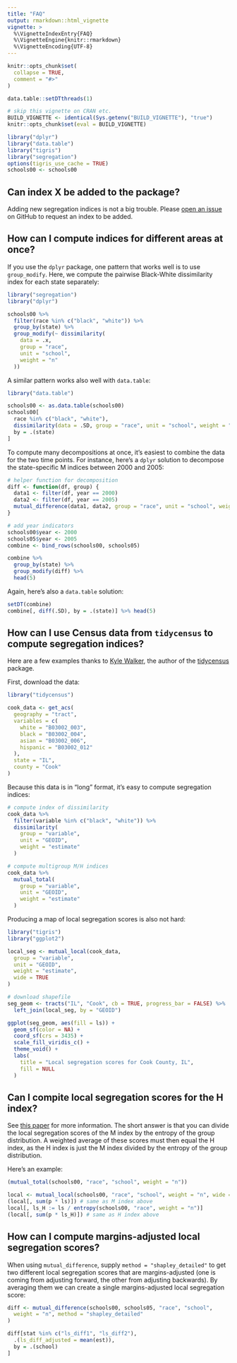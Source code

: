 ```yaml
---
title: "FAQ"
output: rmarkdown::html_vignette
vignette: >
  %\VignetteIndexEntry{FAQ}
  %\VignetteEngine{knitr::rmarkdown}
  %\VignetteEncoding{UTF-8}
---
```


```r
knitr::opts_chunk$set(
  collapse = TRUE,
  comment = "#>"
)

data.table::setDTthreads(1)

# skip this vignette on CRAN etc.
BUILD_VIGNETTE <- identical(Sys.getenv("BUILD_VIGNETTE"), "true")
knitr::opts_chunk$set(eval = BUILD_VIGNETTE)

library("dplyr")
library("data.table")
library("tigris")
library("segregation")
options(tigris_use_cache = TRUE)
schools00 <- schools00
```

## Can index X be added to the package?

Adding new segregation indices is not a big trouble. Please
[open an issue](https://github.com/elbersb/segregation/issues) on GitHub
to request an index to be added.

## How can I compute indices for different areas at once?

If you use the `dplyr` package, one pattern that works well is
to use `group_modify`. Here, we compute the pairwise Black-White
dissimilarity index for each state separately:

```r
library("segregation")
library("dplyr")

schools00 %>%
  filter(race %in% c("black", "white")) %>%
  group_by(state) %>%
  group_modify(~ dissimilarity(
    data = .x,
    group = "race",
    unit = "school",
    weight = "n"
  ))
```

A similar pattern works also well with `data.table`:

```r
library("data.table")

schools00 <- as.data.table(schools00)
schools00[
  race %in% c("black", "white"),
  dissimilarity(data = .SD, group = "race", unit = "school", weight = "n"),
  by = .(state)
]
```

To compute many decompositions at once, it's easiest
to combine the data for the two time points. For instance,
here's a `dplyr` solution to decompose the state-specific
M indices between 2000 and 2005:

```r
# helper function for decomposition
diff <- function(df, group) {
  data1 <- filter(df, year == 2000)
  data2 <- filter(df, year == 2005)
  mutual_difference(data1, data2, group = "race", unit = "school", weight = "n")
}

# add year indicators
schools00$year <- 2000
schools05$year <- 2005
combine <- bind_rows(schools00, schools05)

combine %>%
  group_by(state) %>%
  group_modify(diff) %>%
  head(5)
```

Again, here's also a `data.table` solution:

```r
setDT(combine)
combine[, diff(.SD), by = .(state)] %>% head(5)
```

## How can I use Census data from `tidycensus` to compute segregation indices?

Here are a few examples thanks to [Kyle Walker](https://twitter.com/kyle_e_walker/status/1392188844724809728), the author of the [tidycensus](https://walker-data.com/tidycensus/articles/basic-usage.html) package.

First, download the data:

```r
library("tidycensus")

cook_data <- get_acs(
  geography = "tract",
  variables = c(
    white = "B03002_003",
    black = "B03002_004",
    asian = "B03002_006",
    hispanic = "B03002_012"
  ),
  state = "IL",
  county = "Cook"
)
```

Because this data is in "long" format, it's easy to compute segregation indices:

```r
# compute index of dissimilarity
cook_data %>%
  filter(variable %in% c("black", "white")) %>%
  dissimilarity(
    group = "variable",
    unit = "GEOID",
    weight = "estimate"
  )

# compute multigroup M/H indices
cook_data %>%
  mutual_total(
    group = "variable",
    unit = "GEOID",
    weight = "estimate"
  )
```

Producing a map of local segregation scores is also not hard:

```r
library("tigris")
library("ggplot2")

local_seg <- mutual_local(cook_data,
  group = "variable",
  unit = "GEOID",
  weight = "estimate",
  wide = TRUE
)

# download shapefile
seg_geom <- tracts("IL", "Cook", cb = TRUE, progress_bar = FALSE) %>%
  left_join(local_seg, by = "GEOID")

ggplot(seg_geom, aes(fill = ls)) +
  geom_sf(color = NA) +
  coord_sf(crs = 3435) +
  scale_fill_viridis_c() +
  theme_void() +
  labs(
    title = "Local segregation scores for Cook County, IL",
    fill = NULL
  )
```

## Can I compite local segregation scores for the H index?

See [this paper](https://osf.io/preprints/socarxiv/3juyc) for more information. The short
answer is that you can divide the local segregation scores of the M index by the entropy
of the group distribution. A weighted average of these scores must then equal the H index, as
the H index is just the M index divided by the entropy of the group distribution.

Here's an example:

```r
(mutual_total(schools00, "race", "school", weight = "n"))

local <- mutual_local(schools00, "race", "school", weight = "n", wide = TRUE)
(local[, sum(p * ls)]) # same as M index above
local[, ls_H := ls / entropy(schools00, "race", weight = "n")]
(local[, sum(p * ls_H)]) # same as H index above
```


## How can I compute margins-adjusted local segregation scores?

When using `mutual_difference`, supply `method = "shapley_detailed"`
to get two different local segregation scores that are margins-adjusted 
(one is coming from adjusting forward, the other from adjusting
backwards). By averaging them we can create a single margins-adjusted 
local segregation score:

```r
diff <- mutual_difference(schools00, schools05, "race", "school",
  weight = "n", method = "shapley_detailed"
)

diff[stat %in% c("ls_diff1", "ls_diff2"),
  .(ls_diff_adjusted = mean(est)),
  by = .(school)
]
```
